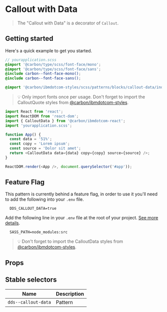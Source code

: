 
# Callout with Data

> The "Callout with Data" is a decorator of `Callout`.

## Getting started

Here's a quick example to get you started.

```scss
// yourapplication.scss
@import '@carbon/type/scss/font-face/mono';
@import '@carbon/type/scss/font-face/sans';
@include carbon--font-face-mono();
@include carbon--font-face-sans();

@import '@carbon/ibmdotcom-styles/scss/patterns/blocks/callout-data/index';
```

> 💡 Only import fonts once per usage. Don't forget to import the CalloutQuote
> styles from
> [@carbon/ibmdotcom-styles](https://github.com/carbon-design-system/ibm-dotcom-library/blob/master/packages/styles).

```javascript
import React from 'react';
import ReactDOM from 'react-dom';
import { CalloutData } from '@carbon/ibmdotcom-react';
import 'yourapplication.scss';

function App() {
  const data = '51%';
  const copy = 'Lorem ipsum';
  const source = 'Dolor sit amet';
  return <CalloutData data={data} copy={copy} source={source} />;
}

ReactDOM.render(<App />, document.querySelector('#app'));
```

## Feature Flag

This pattern is currently behind a feature flag, in order to use it you'll need
to add the following into your `.env` file.

```
  DDS_CALLOUT_DATA=true
```

Add the following line in your `.env` file at the root of your project.
[See more details](https://github.com/carbon-design-system/ibm-dotcom-library/tree/master/packages/styles#usage).

```
  SASS_PATH=node_modules:src
```

> 💡 Don't forget to import the CalloutData styles from
> [@carbon/ibmdotcom-styles](https://github.com/carbon-design-system/ibm-dotcom-library/blob/master/packages/styles).

## Props

<Props of={CalloutData} />

## Stable selectors

| Name                | Description |
| ------------------- | ----------- |
| `dds--callout-data` | Pattern     |

<Description markdown={contributing} />
